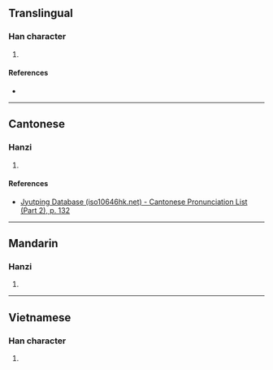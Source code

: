{{character info/new}}
==Translingual==

===Han character===
{{Han char|rn=75|rad=木|as=12|sn=16|four=49927|canj=DFFS|ids=⿰木勞}}

# {{defn|Han|sort=木12}}

====References====
* {{Han ref|kx=0555.190|dkj=15603|hdz=21296.040|uh=6A6F|ud=27247|bh=E9D4|bd=59860}}

----

==Cantonese==

===Hanzi===
{{yue-hanzi|jyut=[[lou6]]|y=lou6}}

# {{defn|lang=yue|sort=木12}}

====References====
*[http://www.iso10646hk.net/jp/document/download.jsp Jyutping Database (iso10646hk.net) - Cantonese Pronunciation List (Part 2), p. 132]

----

==Mandarin==

===Hanzi===
{{cmn-hanzi|pin=[[lào]] ([[lao4]])|wg=lao<sup>4</sup>}}

# {{defn|lang=cmn|sort=木12}}

----

==Vietnamese==

===Han character===
{{vi-readings|rs=木12| hanviet = rào}}

# {{defn|lang=vi|sort=木12}}